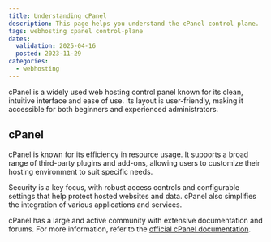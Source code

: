 ```yaml
---
title: Understanding cPanel
description: This page helps you understand the cPanel control plane.
tags: webhosting cpanel control-plane
dates:
  validation: 2025-04-16
  posted: 2023-11-29
categories:
  - webhosting
---
```


cPanel is a widely used web hosting control panel known for its clean, intuitive interface and ease of use. Its layout is user-friendly, making it accessible for both beginners and experienced administrators.

## cPanel

cPanel is known for its efficiency in resource usage. It supports a broad range of third-party plugins and add-ons, allowing users to customize their hosting environment to suit specific needs.

Security is a key focus, with robust access controls and configurable settings that help protect hosted websites and data. cPanel also simplifies the integration of various applications and services.

cPanel has a large and active community with extensive documentation and forums. For more information, refer to the [official cPanel documentation](https://docs.cpanel.net/cpanel/).